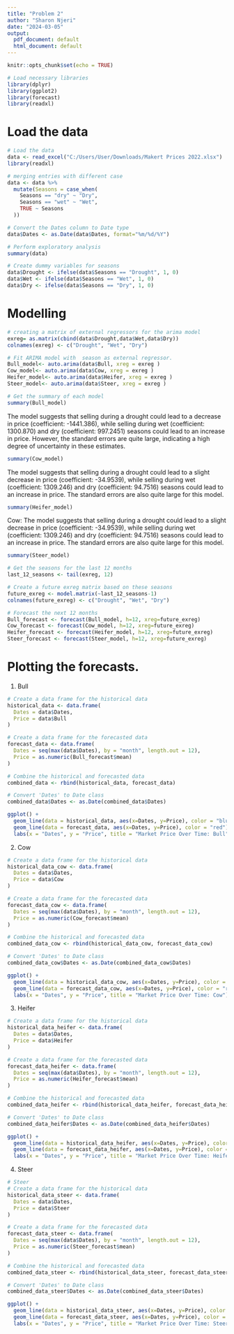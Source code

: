 ---
title: "Problem 2"
author: "Sharon Njeri"
date: "2024-03-05"
output:
  pdf_document: default
  html_document: default
---

```{r setup, include=FALSE}
knitr::opts_chunk$set(echo = TRUE)
```

```{r}
# Load necessary libraries
library(dplyr)
library(ggplot2)
library(forecast)
library(readxl)
```
# Load the data
```{r}
# Load the data
data <- read_excel("C:/Users/User/Downloads/Makert Prices 2022.xlsx")
library(readxl)
```

```{r}
# merging entries with different case
data <- data %>%
  mutate(Seasons = case_when(
    Seasons == "dry" ~ "Dry",
    Seasons == "wet" ~ "Wet",
    TRUE ~ Seasons
  ))
```

```{r}
# Convert the Dates column to Date type
data$Dates <- as.Date(data$Dates, format="%m/%d/%Y")
```

```{r}
# Perform exploratory analysis
summary(data)
```

```{r}
# Create dummy variables for seasons
data$Drought <- ifelse(data$Seasons == "Drought", 1, 0)
data$Wet <- ifelse(data$Seasons == "Wet", 1, 0)
data$Dry <- ifelse(data$Seasons == "Dry", 1, 0)
```

# Modelling
```{r}
# creating a matrix of external regressors for the arima model
exreg= as.matrix(cbind(data$Drought,data$Wet,data$Dry))
colnames(exreg) <- c("Drought", "Wet", "Dry")
```

```{r}
# Fit ARIMA model with  season as external regressor.
Bull_model<- auto.arima(data$Bull, xreg = exreg )
Cow_model<- auto.arima(data$Cow, xreg = exreg )
Heifer_model<- auto.arima(data$Heifer, xreg = exreg )
Steer_model<- auto.arima(data$Steer, xreg = exreg )
```

```{r}
# Get the summary of each model
summary(Bull_model)
```
The model suggests that selling during a drought could lead to a decrease in price (coefficient: -1441.386), while selling during wet (coefficient: 1300.870) and dry (coefficient: 997.2451) seasons could lead to an increase in price. However, the standard errors are quite large, indicating a high degree of uncertainty in these estimates.
```{r}
summary(Cow_model)
```
The model suggests that selling during a drought could lead to a slight decrease in price (coefficient: -34.9539), while selling during wet (coefficient: 1309.246) and dry (coefficient: 94.7516) seasons could lead to an increase in price. The standard errors are also quite large for this model.
```{r}
summary(Heifer_model)
```
Cow: The model suggests that selling during a drought could lead to a slight decrease in price (coefficient: -34.9539), while selling during wet (coefficient: 1309.246) and dry (coefficient: 94.7516) seasons could lead to an increase in price. The standard errors are also quite large for this model.
```{r}
summary(Steer_model)
```

```{r}

# Get the seasons for the last 12 months
last_12_seasons <- tail(exreg, 12)

# Create a future exreg matrix based on these seasons
future_exreg <- model.matrix(~last_12_seasons-1)
colnames(future_exreg) <- c("Drought", "Wet", "Dry")

# Forecast the next 12 months
Bull_forecast <- forecast(Bull_model, h=12, xreg=future_exreg)
Cow_forecast <- forecast(Cow_model, h=12, xreg=future_exreg)
Heifer_forecast <- forecast(Heifer_model, h=12, xreg=future_exreg)
Steer_forecast <- forecast(Steer_model, h=12, xreg=future_exreg)

```

# Plotting the forecasts.

1.  Bull

```{r,fig.dpi=900}
# Create a data frame for the historical data
historical_data <- data.frame(
  Dates = data$Dates,
  Price = data$Bull
)

# Create a data frame for the forecasted data
forecast_data <- data.frame(
  Dates = seq(max(data$Dates), by = "month", length.out = 12),
  Price = as.numeric(Bull_forecast$mean)
)

# Combine the historical and forecasted data
combined_data <- rbind(historical_data, forecast_data)

# Convert 'Dates' to Date class
combined_data$Dates <- as.Date(combined_data$Dates)

ggplot() +
  geom_line(data = historical_data, aes(x=Dates, y=Price), color = "blue") +
  geom_line(data = forecast_data, aes(x=Dates, y=Price), color = "red") +
  labs(x = "Dates", y = "Price", title = "Market Price Over Time: Bull")
```



2.  Cow

```{r,fig.dpi=900}

# Create a data frame for the historical data
historical_data_cow <- data.frame(
  Dates = data$Dates,
  Price = data$Cow
)

# Create a data frame for the forecasted data
forecast_data_cow <- data.frame(
  Dates = seq(max(data$Dates), by = "month", length.out = 12),
  Price = as.numeric(Cow_forecast$mean)
)

# Combine the historical and forecasted data
combined_data_cow <- rbind(historical_data_cow, forecast_data_cow)

# Convert 'Dates' to Date class
combined_data_cow$Dates <- as.Date(combined_data_cow$Dates)

ggplot() +
  geom_line(data = historical_data_cow, aes(x=Dates, y=Price), color = "blue") +
  geom_line(data = forecast_data_cow, aes(x=Dates, y=Price), color = "red") +
  labs(x = "Dates", y = "Price", title = "Market Price Over Time: Cow")

```

3.  Heifer
```{r, fig.dpi=900}
# Create a data frame for the historical data
historical_data_heifer <- data.frame(
  Dates = data$Dates,
  Price = data$Heifer
)

# Create a data frame for the forecasted data
forecast_data_heifer <- data.frame(
  Dates = seq(max(data$Dates), by = "month", length.out = 12),
  Price = as.numeric(Heifer_forecast$mean)
)

# Combine the historical and forecasted data
combined_data_heifer <- rbind(historical_data_heifer, forecast_data_heifer)

# Convert 'Dates' to Date class
combined_data_heifer$Dates <- as.Date(combined_data_heifer$Dates)

ggplot() +
  geom_line(data = historical_data_heifer, aes(x=Dates, y=Price), color = "blue") +
  geom_line(data = forecast_data_heifer, aes(x=Dates, y=Price), color = "red") +
  labs(x = "Dates", y = "Price", title = "Market Price Over Time: Heifer")
```
4.  Steer
```{r,fig.dpi=900}
# Steer
# Create a data frame for the historical data
historical_data_steer <- data.frame(
  Dates = data$Dates,
  Price = data$Steer
)

# Create a data frame for the forecasted data
forecast_data_steer <- data.frame(
  Dates = seq(max(data$Dates), by = "month", length.out = 12),
  Price = as.numeric(Steer_forecast$mean)
)

# Combine the historical and forecasted data
combined_data_steer <- rbind(historical_data_steer, forecast_data_steer)

# Convert 'Dates' to Date class
combined_data_steer$Dates <- as.Date(combined_data_steer$Dates)

ggplot() +
  geom_line(data = historical_data_steer, aes(x=Dates, y=Price), color = "blue") +
  geom_line(data = forecast_data_steer, aes(x=Dates, y=Price), color = "red") +
  labs(x = "Dates", y = "Price", title = "Market Price Over Time: Steer")

```
